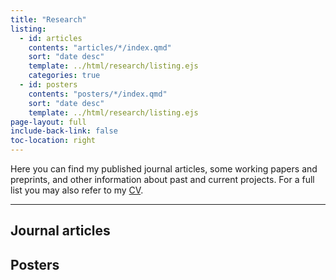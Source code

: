 ```yaml
---
title: "Research"
listing:
  - id: articles
    contents: "articles/*/index.qmd"
    sort: "date desc"
    template: ../html/research/listing.ejs
    categories: true
  - id: posters
    contents: "posters/*/index.qmd"
    sort: "date desc"
    template: ../html/research/listing.ejs
page-layout: full
include-back-link: false
toc-location: right
---
```


Here you can find my published journal articles, some working papers and preprints, and other information about past and current projects. For a full list you may also refer to my [CV](../cv).

----

## Journal articles

:::{#articles}
:::


## Posters

:::{#posters}
:::

